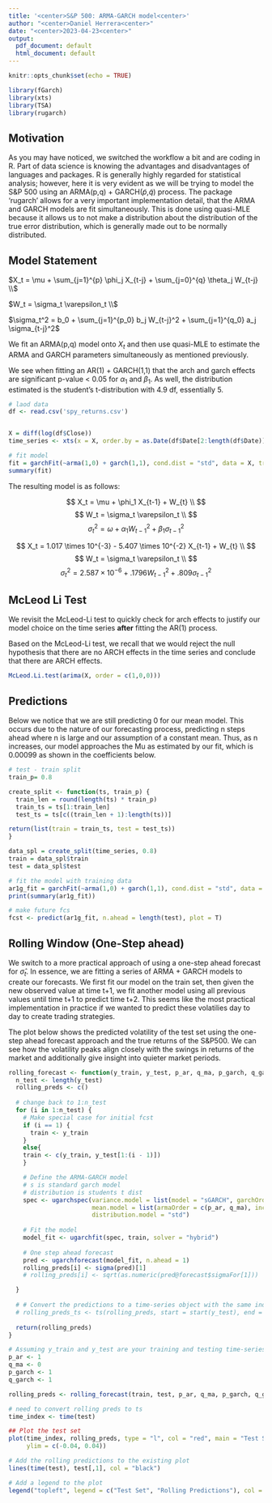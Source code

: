 ```yaml
---
title: '<center>S&P 500: ARMA-GARCH model<center>'
author: "<center>Daniel Herrera<center>"
date: "<center>2023-04-23<center>"
output:
  pdf_document: default
  html_document: default
---
```


```r
knitr::opts_chunk$set(echo = TRUE)
```

```r
library(fGarch)
library(xts)
library(TSA)
library(rugarch)

```

## Motivation

As you may have noticed, we switched the workflow a bit and are coding in R. Part of data science is knowing the advantages and disadvantages of languages and packages. R is generally highly regarded for statistical analysis; however, here it is very evident as we will be trying to model the S&P 500 using an ARMA(p,q) + GARCH($\tilde{p}$,$\tilde{q}$) process. The package 'rugarch' allows for a very important implementation detail, that the ARMA and GARCH models are fit simultaneously. This is done using quasi-MLE because it allows us to not make a distribution about the distribution of the true error distribution, which is generally made out to be normally distributed. 


## Model Statement 


$X_t = \mu + \sum_{j=1}^{p} \phi_j X_{t-j} + \sum_{j=0}^{q} \theta_j W_{t-j} \\$

$W_t = \sigma_t \varepsilon_t \\$

$\sigma_t^2 = b_0 + \sum_{j=1}^{p_0} b_j W_{t-j}^2 + \sum_{j=1}^{q_0} a_j \sigma_{t-j}^2$

We fit an ARMA(p,q) model onto $X_t$ and then use quasi-MLE to estimate the ARMA and GARCH parameters simultaneously as mentioned previously. 

We see when fitting an AR(1) + GARCH(1,1) that the arch and garch effects are significant p-value < 0.05 for $\alpha_1$ and $\beta_1$. As well, the distribution estimated is the student's t-distribution with 4.9 df, essentially 5. 

```r
# laod data
df <- read.csv('spy_returns.csv')


X = diff(log(df$Close))
time_series <- xts(x = X, order.by = as.Date(df$Date[2:length(df$Date)]))

# fit model 
fit = garchFit(~arma(1,0) + garch(1,1), cond.dist = "std", data = X, trace = F)
summary(fit)
```

The resulting model is as follows: 

$$
X_t = \mu + \phi_1 X_{t-1} + W_{t} \\
$$
$$
W_t = \sigma_t \varepsilon_t \\
$$
$$
\sigma_t^2 = \omega + \alpha_1 W_{t-1}^2 + \beta_1 \sigma_{t-1}^2
$$



$$
X_t = 1.017 \times 10^{-3} - 5.407 \times 10^{-2} X_{t-1} +  W_{t} \\
$$
$$
W_t = \sigma_t \varepsilon_t \\
$$
$$
\sigma_t^2 = 2.587 \times 10^{-6} + .1796 W_{t-1}^2 + .809 \sigma_{t-1}^2
$$


## McLeod Li Test

We revisit the McLeod-Li test to quickly check for arch effects to justify our model choice on the time series **after** fitting the AR(1) process. 

Based on the McLeod-Li test, we recall that we would reject the null hypothesis that there are no ARCH effects in the time series and conclude that there are ARCH effects. 

```r
McLeod.Li.test(arima(X, order = c(1,0,0)))
```
## Predictions 

Below we notice that we are still predicting 0 for our mean model. This occurs due to the nature of our forecasting process, predicting n steps ahead where n is large and our assumption of a constant mean. Thus, as n increases, our model approaches the Mu as estimated by our fit, which is 0.00099 as shown in the coefficients below. 

```r
# test - train split 
train_p= 0.8 

create_split <- function(ts, train_p) {
  train_len = round(length(ts) * train_p)
  train_ts = ts[1:train_len] 
  test_ts = ts[c((train_len + 1):length(ts))]

return(list(train = train_ts, test = test_ts))
}

data_spl = create_split(time_series, 0.8)
train = data_spl$train
test = data_spl$test

# fit the model with training data 
ar1g_fit = garchFit(~arma(1,0) + garch(1,1), cond.dist = "std", data = train, trace = F)
print(summary(ar1g_fit))

# make future fcs
fcst <- predict(ar1g_fit, n.ahead = length(test), plot = T)

```

## Rolling Window (One-Step ahead)

We switch to a more practical approach of using a one-step ahead forecast for $\hat{\sigma}_t$. In essence, we are fitting a series of ARMA + GARCH models to create our forecasts. We first fit our model on the train set, then given the new observed value at time t+1, we fit another model using all previous values until time t+1 to predict time t+2. This seems like the most practical implementation in practice if we wanted to predict these volatilies day to day to create trading strategies. 

The plot below shows the predicted volatility of the test set using the one-step ahead forecast approach and the true returns of the S&P500. We can see how the volatility peaks align closely with the swings in returns of the market and additionally give insight into quieter market periods. 

```r
rolling_forecast <- function(y_train, y_test, p_ar, q_ma, p_garch, q_garch) {
  n_test <- length(y_test)
  rolling_preds <- c()
  
  # change back to 1:n_test
  for (i in 1:n_test) {
    # Make special case for initial fcst 
    if (i == 1) {
      train <- y_train
    }
    else{
    train <- c(y_train, y_test[1:(i - 1)])
    }

    # Define the ARMA-GARCH model
    # s is standard garch model 
    # distribution is students t dist
    spec <- ugarchspec(variance.model = list(model = "sGARCH", garchOrder = c(p_garch, q_garch)),
                       mean.model = list(armaOrder = c(p_ar, q_ma), include.mean = TRUE),
                       distribution.model = "std")
    
    # Fit the model
    model_fit <- ugarchfit(spec, train, solver = "hybrid")
    
    # One step ahead forecast
    pred <- ugarchforecast(model_fit, n.ahead = 1)
    rolling_preds[i] <- sigma(pred)[1]
    # rolling_preds[i] <- sqrt(as.numeric(pred@forecast$sigmaFor[1]))

  }
  
  # # Convert the predictions to a time-series object with the same index as y_test
  # rolling_preds_ts <- ts(rolling_preds, start = start(y_test), end = end(y_test), frequency = frequency(y_test))
  
  return(rolling_preds)
}
```

```r
# Assuming y_train and y_test are your training and testing time-series data
p_ar <- 1
q_ma <- 0
p_garch <- 1
q_garch <- 1

rolling_preds <- rolling_forecast(train, test, p_ar, q_ma, p_garch, q_garch)
```

```r

# need to convert rolling preds to ts 
time_index <- time(test)

## Plot the test set
plot(time_index, rolling_preds, type = "l", col = "red", main = "Test Set vs. Rolling Predictions", xlab = "Time", ylab = "Value", 
     ylim = c(-0.04, 0.04))

# Add the rolling predictions to the existing plot
lines(time(test), test[,1], col = "black")

# Add a legend to the plot
legend("topleft", legend = c("Test Set", "Rolling Predictions"), col = c("black", "red"), lty = 1, bty = "n")
```



